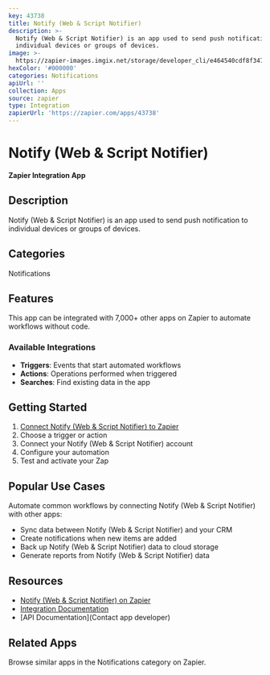 ```yaml
---
key: 43738
title: Notify (Web & Script Notifier)
description: >-
  Notify (Web & Script Notifier) is an app used to send push notification to
  individual devices or groups of devices.
image: >-
  https://zapier-images.imgix.net/storage/developer_cli/e464540cdf8f34780886ea774c71fdbc.png?auto=format%2Ccompress&ixlib=python-3.0.0&q=50
hexColor: '#000000'
categories: Notifications
apiUrl: ''
collection: Apps
source: zapier
type: Integration
zapierUrl: 'https://zapier.com/apps/43738'
---
```

# Notify (Web & Script Notifier)

**Zapier Integration App**

## Description

Notify (Web & Script Notifier) is an app used to send push notification to individual devices or groups of devices.

## Categories

Notifications

## Features

This app can be integrated with 7,000+ other apps on Zapier to automate workflows without code.

### Available Integrations

- **Triggers**: Events that start automated workflows
- **Actions**: Operations performed when triggered
- **Searches**: Find existing data in the app

## Getting Started

1. [Connect Notify (Web & Script Notifier) to Zapier](https://zapier.com/apps/43738)
2. Choose a trigger or action
3. Connect your Notify (Web & Script Notifier) account
4. Configure your automation
5. Test and activate your Zap

## Popular Use Cases

Automate common workflows by connecting Notify (Web & Script Notifier) with other apps:

- Sync data between Notify (Web & Script Notifier) and your CRM
- Create notifications when new items are added
- Back up Notify (Web & Script Notifier) data to cloud storage
- Generate reports from Notify (Web & Script Notifier) data

## Resources

- [Notify (Web & Script Notifier) on Zapier](https://zapier.com/apps/43738)
- [Integration Documentation](https://zapier.com/apps/43738/integrations)
- [API Documentation](Contact app developer)

## Related Apps

Browse similar apps in the Notifications category on Zapier.
